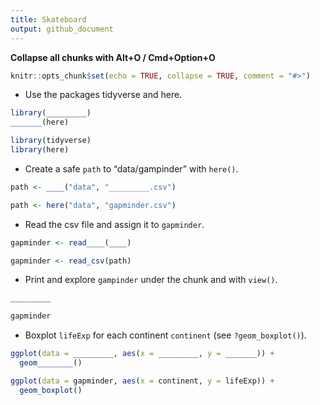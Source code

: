 ```yaml
---
title: Skateboard
output: github_document
---
```


**Collapse all chunks with Alt+O / Cmd+Option+O**



```r
knitr::opts_chunk$set(echo = TRUE, collapse = TRUE, comment = "#>")
```



* Use the packages tidyverse and here.

```r
library(_________)
_______(here)
```

```r
library(tidyverse)
library(here)
```



* Create a safe `path` to "data/gampinder" with `here()`.

```r
path <- ____("data", "_________.csv")
```

```r
path <- here("data", "gapminder.csv")
```



* Read the csv file and assign it to `gapminder`.

```r
gapminder <- read____(____)
```

```r
gapminder <- read_csv(path)
```



* Print and explore `gampinder` under the chunk and with `view()`.

```r
_________
```

```r
gapminder
```



* Boxplot `lifeExp` for each continent `continent` (see `?geom_boxplot()`).

```r
ggplot(data = _________, aes(x = _________, y = _______)) +
  geom________()
```

```r
ggplot(data = gapminder, aes(x = continent, y = lifeExp)) +
  geom_boxplot()
```
